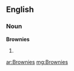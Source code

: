 ==English==

===Noun===
'''Brownies'''

# {{plural of|[[Brownie]]}}

[[ar:Brownies]]
[[mg:Brownies]]